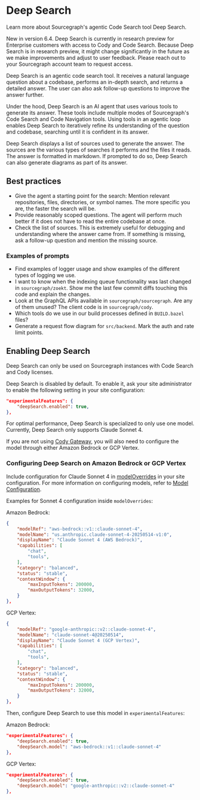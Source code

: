 # Deep Search

<p className="subtitle">Learn more about Sourcegraph's agentic Code Search tool Deep Search.</p>

<Callout type="note"> New in version 6.4. Deep Search is currently in research preview for Enterprise customers with access to Cody and Code Search. Because Deep Search is in research preview, it might change significantly in the future as we make improvements and adjust to user feedback. Please reach out to your Sourcegraph account team to request access. </Callout>

Deep Search is an agentic code search tool. It receives a natural language question about a codebase, performs an in-depth search, and returns a detailed answer. The user can also ask follow-up questions to improve the answer further.

Under the hood, Deep Search is an AI agent that uses various tools to generate its answer. These tools include multiple modes of Sourcegraph's Code Search and Code Navigation tools. Using tools in an agentic loop enables Deep Search to iteratively refine its understanding of the question and codebase, searching until it is confident in its answer.

Deep Search displays a list of sources used to generate the answer. The sources are the various types of searches it performs and the files it reads. The answer is formatted in markdown. If prompted to do so, Deep Search can also generate diagrams as part of its answer.

## Best practices

- Give the agent a starting point for the search: Mention relevant repositories, files, directories, or symbol names. The more specific you are, the faster the search will be.
- Provide reasonably scoped questions. The agent will perform much better if it does not have to read the entire codebase at once.
- Check the list of sources. This is extremely useful for debugging and understanding where the answer came from. If something is missing, ask a follow-up question and mention the missing source.

### Examples of prompts

- Find examples of logger usage and show examples of the different types of logging we use.
- I want to know when the indexing queue functionality was last changed in `sourcegraph/zoekt`. Show me the last few commit diffs touching this code and explain the changes.
- Look at the GraphQL APIs available in `sourcegraph/sourcegraph`. Are any of them unused? The client code is in `sourcegraph/cody`.
- Which tools do we use in our build processes defined in `BUILD.bazel` files?
- Generate a request flow diagram for `src/backend`. Mark the auth and rate limit points.

## Enabling Deep Search

Deep Search can only be used on Sourcegraph instances with Code Search and Cody licenses.

Deep Search is disabled by default. To enable it, ask your site administrator to enable the following setting in your site configuration:
```json
"experimentalFeatures": {
    "deepSearch.enabled": true,
},
```

For optimal performance, Deep Search is specialized to only use one model. Currently, Deep Search only supports Claude Sonnet 4.

If you are not using [Cody Gateway](/cody/core-concepts/cody-gateway), you will also need to configure the model through either Amazon Bedrock or GCP Vertex.

### Configuring Deep Search on Amazon Bedrock or GCP Vertex

Include configuration for Claude Sonnet 4 in [modelOverrides](/cody/enterprise/model-configuration#model-overrides) in your site configuration. For more information on configuring models, refer to [Model Configuration](/cody/enterprise/model-configuration).

Examples for Sonnet 4 configuration inside `modelOverrides`:

Amazon Bedrock:
```json
{
    "modelRef": "aws-bedrock::v1::claude-sonnet-4",
    "modelName": "us.anthropic.claude-sonnet-4-20250514-v1:0",
    "displayName": "Claude Sonnet 4 (AWS Bedrock)",
    "capabilities": [
        "chat",
        "tools",
    ],
    "category": "balanced",
    "status": "stable",
    "contextWindow": {
        "maxInputTokens": 200000,
        "maxOutputTokens": 32000,
    }
},
```

GCP Vertex:
```json
{
    "modelRef": "google-anthropic::v2::claude-sonnet-4",
    "modelName": "claude-sonnet-4@20250514",
    "displayName": "Claude Sonnet 4 (GCP Vertex)",
    "capabilities": [
        "chat",
        "tools",
    ],
    "category": "balanced",
    "status": "stable",
    "contextWindow": {
        "maxInputTokens": 200000,
        "maxOutputTokens": 32000,
    }
},
```

Then, configure Deep Search to use this model in `experimentalFeatures`:

Amazon Bedrock:
```json
"experimentalFeatures": {
    "deepSearch.enabled": true,
    "deepSearch.model": "aws-bedrock::v1::claude-sonnet-4"
},
```

GCP Vertex:
```json
"experimentalFeatures": {
    "deepSearch.enabled": true,
    "deepSearch.model": "google-anthropic::v2::claude-sonnet-4"
},
```
